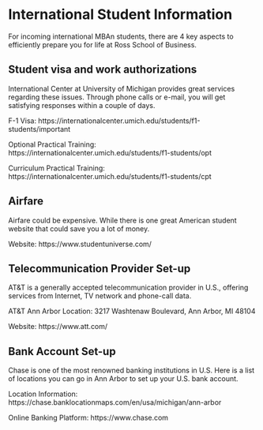 # International Student Information

For incoming international MBAn students, there are 4 key aspects to efficiently prepare you for life at Ross School of Business.

## Student visa and work authorizations

International Center at University of Michigan provides great services regarding these issues. Through phone calls or e-mail, you will get satisfying responses within a couple of days.

F-1 Visa: https://internationalcenter.umich.edu/students/f1-students/important

Optional Practical Training: https://internationalcenter.umich.edu/students/f1-students/opt

Curriculum Practical Training: https://internationalcenter.umich.edu/students/f1-students/cpt

## Airfare

Airfare could be expensive. While there is one great American student website that could save you a lot of money.

Website: https://www.studentuniverse.com/

## Telecommunication Provider Set-up

AT&T is a generally accepted telecommunication provider in U.S., offering services from Internet, TV network and phone-call data. 

AT&T Ann Arbor Location: 3217 Washtenaw Boulevard, Ann Arbor, MI 48104

Website: https://www.att.com/

## Bank Account Set-up

Chase is one of the most renowned banking institutions in U.S. Here is a list of locations you can go in Ann Arbor to set up your U.S. bank account.

Location Information: https://chase.banklocationmaps.com/en/usa/michigan/ann-arbor

Online Banking Platform: https://www.chase.com